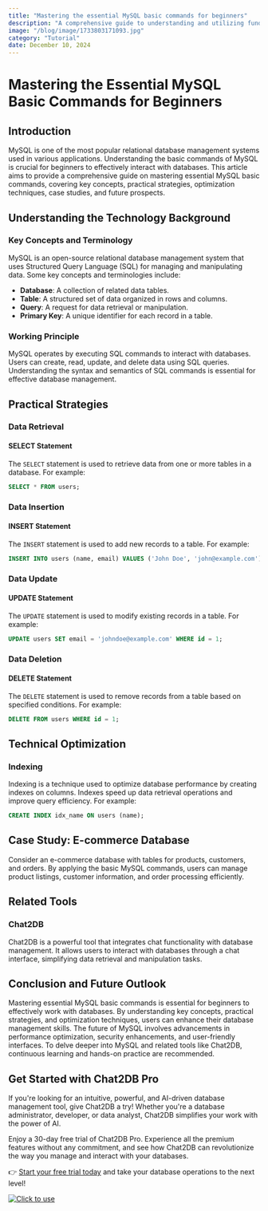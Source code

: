 ```yaml
---
title: "Mastering the essential MySQL basic commands for beginners"
description: "A comprehensive guide to understanding and utilizing fundamental MySQL commands for beginners."
image: "/blog/image/1733803171093.jpg"
category: "Tutorial"
date: December 10, 2024
---
```


# Mastering the Essential MySQL Basic Commands for Beginners


<Authors date="December 10, 2024">
  <Author name="Aiden Stone" link="https://chat2db.ai" />
</Authors>

## Introduction

MySQL is one of the most popular relational database management systems used in various applications. Understanding the basic commands of MySQL is crucial for beginners to effectively interact with databases. This article aims to provide a comprehensive guide on mastering essential MySQL basic commands, covering key concepts, practical strategies, optimization techniques, case studies, and future prospects.

## Understanding the Technology Background

### Key Concepts and Terminology

MySQL is an open-source relational database management system that uses Structured Query Language (SQL) for managing and manipulating data. Some key concepts and terminologies include:

- **Database**: A collection of related data tables.
- **Table**: A structured set of data organized in rows and columns.
- **Query**: A request for data retrieval or manipulation.
- **Primary Key**: A unique identifier for each record in a table.

### Working Principle

MySQL operates by executing SQL commands to interact with databases. Users can create, read, update, and delete data using SQL queries. Understanding the syntax and semantics of SQL commands is essential for effective database management.

## Practical Strategies

### Data Retrieval

#### SELECT Statement

The `SELECT` statement is used to retrieve data from one or more tables in a database. For example:

```sql
SELECT * FROM users;
```

### Data Insertion

#### INSERT Statement

The `INSERT` statement is used to add new records to a table. For example:

```sql
INSERT INTO users (name, email) VALUES ('John Doe', 'john@example.com');
```

### Data Update

#### UPDATE Statement

The `UPDATE` statement is used to modify existing records in a table. For example:

```sql
UPDATE users SET email = 'johndoe@example.com' WHERE id = 1;
```

### Data Deletion

#### DELETE Statement

The `DELETE` statement is used to remove records from a table based on specified conditions. For example:

```sql
DELETE FROM users WHERE id = 1;
```

## Technical Optimization

### Indexing

Indexing is a technique used to optimize database performance by creating indexes on columns. Indexes speed up data retrieval operations and improve query efficiency. For example:

```sql
CREATE INDEX idx_name ON users (name);
```

## Case Study: E-commerce Database

Consider an e-commerce database with tables for products, customers, and orders. By applying the basic MySQL commands, users can manage product listings, customer information, and order processing efficiently.

## Related Tools

### Chat2DB

Chat2DB is a powerful tool that integrates chat functionality with database management. It allows users to interact with databases through a chat interface, simplifying data retrieval and manipulation tasks.

## Conclusion and Future Outlook

Mastering essential MySQL basic commands is essential for beginners to effectively work with databases. By understanding key concepts, practical strategies, and optimization techniques, users can enhance their database management skills. The future of MySQL involves advancements in performance optimization, security enhancements, and user-friendly interfaces. To delve deeper into MySQL and related tools like Chat2DB, continuous learning and hands-on practice are recommended.


## Get Started with Chat2DB Pro

If you're looking for an intuitive, powerful, and AI-driven database management tool, give Chat2DB a try! Whether you're a database administrator, developer, or data analyst, Chat2DB simplifies your work with the power of AI.

Enjoy a 30-day free trial of Chat2DB Pro. Experience all the premium features without any commitment, and see how Chat2DB can revolutionize the way you manage and interact with your databases.

👉 [Start your free trial today](https://chat2db.ai/pricing) and take your database operations to the next level!


[![Click to use](/image/blog/bg/chat2db.jpg)](https://chat2db.ai/)
